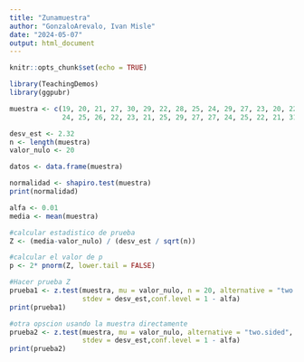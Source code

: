 ```yaml
---
title: "Zunamuestra"
author: "GonzaloArevalo, Ivan Misle"
date: "2024-05-07"
output: html_document
---
```


```r
knitr::opts_chunk$set(echo = TRUE)
```

```r
library(TeachingDemos)
library(ggpubr)

muestra <- c(19, 20, 21, 27, 30, 29, 22, 28, 25, 24, 29, 27, 23, 20, 22,
             24, 25, 26, 22, 23, 21, 25, 29, 27, 27, 24, 25, 22, 21, 31)

desv_est <- 2.32
n <- length(muestra)
valor_nulo <- 20

datos <- data.frame(muestra)

normalidad <- shapiro.test(muestra)
print(normalidad)

alfa <- 0.01
media <- mean(muestra)

#calcular estadistico de prueba
Z <- (media-valor_nulo) / (desv_est / sqrt(n))

#calcular el valor de p
p <- 2* pnorm(Z, lower.tail = FALSE)

#Hacer prueba Z
prueba1 <- z.test(muestra, mu = valor_nulo, n = 20, alternative = "two.sided", 
                  stdev = desv_est,conf.level = 1 - alfa)
print(prueba1)

#otra opscion usando la muestra directamente
prueba2 <- z.test(muestra, mu = valor_nulo, alternative = "two.sided", 
                  stdev = desv_est,conf.level = 1 - alfa)
print(prueba2)
```

